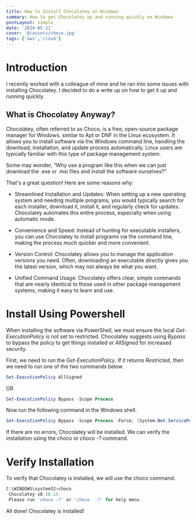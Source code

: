 ```yaml
---
title: How to Install Chocolatey on Windows
summary: How to get Chocolatey up and running quickly on Windows
postLayout: simple
date: '2024-05-21'
cover: '@/assets/choco.jpg'
tags: ['aws','cloud']
---
```

# Introduction

I recently worked with a colleague of mine and he ran into some issues with installing Chocolatey. I decided to do a write up on how to get it up and running quickly.

## What is Chocolatey Anyway?  

Chocolatey, often referred to as Choco, is a free, open-source package manager for Windows, similar to Apt or DNF in the Linux ecosystem. It allows you to install software via the Windows command line, handling the download, installation, and update process automatically. Linux users are typically familiar with this type of package management system.

Some may wonder, “Why use a program like this when we can just download the .exe or .msi files and install the software ourselves?”

That's a great question! Here are some reasons why:

* Streamlined Installation and Updates: When setting up a new operating system and needing multiple programs, you would typically search for each installer, download it, install it, and regularly check for updates. Chocolatey automates this entire process, especially when using automatic mode.
    
* Convenience and Speed: Instead of hunting for executable installers, you can use Chocolatey to install programs via the command line, making the process much quicker and more convenient.
    
* Version Control: Chocolatey allows you to manage the application versions you need. Often, downloading an executable directly gives you the latest version, which may not always be what you want.
    
* Unified Command Usage: Chocolatey offers clear, simple commands that are nearly identical to those used in other package management systems, making it easy to learn and use.
    

# **Install Using Powershell**

When installing the software via PowerShell, we must ensure the local *Get-ExecutionPolicy* is not set to restricted. Chocolatey suggests using *Bypass* to bypass the policy to get things installed or *AllSigned* for increased security.

First, we need to run the *Get-ExecutionPolicy*. If it returns *Restricted*, then we need to run one of the two commands below.

```powershell
Set-ExecutionPolicy AllSigned
```

OR

```powershell
Set-ExecutionPolicy Bypass -Scope Process
```

Now run the following command in the Windows shell.

```powershell
Set-ExecutionPolicy Bypass -Scope Process -Force; [System.Net.ServicePointManager]::SecurityProtocol = [System.Net.ServicePointManager]::SecurityProtocol -bor 3072; iex ((New-Object System.Net.WebClient).DownloadString('https://chocolatey.org/install.ps1')) 
```

If there are no errors, Chocolatey will be installed. We can verify the installation using the *choco* or *choco -?* command.

# **Verify Installation**

To verify that Chocolatey is installed, we will use the choco command.

```powershell
C:\WINDOWS\system32>choco
 Chocolatey v0.10.15
 Please run 'choco -?' or 'choco  -?' for help menu.
```

All done! Chocolatey is installed!